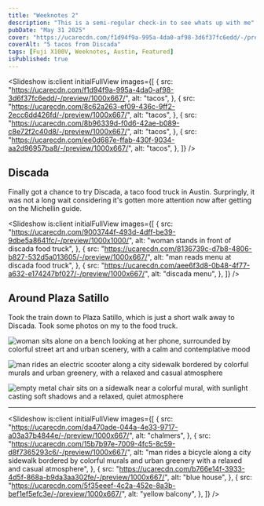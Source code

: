 ```yaml
---
title: "Weeknotes 2"
description: "This is a semi-regular check-in to see whats up with me"
pubDate: "May 31 2025"
cover: "https://ucarecdn.com/f1d94f9a-995a-4da0-af98-3d6f37fc6edd/-/preview/1000x667/"
coverAlt: "5 tacos from Discada"
tags: [Fuji X100V, Weeknotes, Austin, Featured]
isPublished: true
---
```



<Slideshow
  is:client
  initialFullView
  images={[
    {
      src: "https://ucarecdn.com/f1d94f9a-995a-4da0-af98-3d6f37fc6edd/-/preview/1000x667/",
      alt: "tacos",
    },
    {
      src: "https://ucarecdn.com/8c62a263-ef09-436c-9ff2-2ecc6dd426fd/-/preview/1000x667/",
      alt: "tacos",
    },
    {
      src: "https://ucarecdn.com/8b96339d-f0d6-42ae-b089-c8e72f2c40d8/-/preview/1000x667/",
      alt: "tacos",
    },
    {
      src: "https://ucarecdn.com/ee0d687e-ffab-430f-9034-aa2d96957ba8/-/preview/1000x667/",
      alt: "tacos",
    },
  ]}
/>

## Discada

Finally got a chance to try Discada, a taco food truck in Austin. Surpringly, it was not a long wait considering it's gotten more attention now after getting on the Michellin guide.

<Slideshow
  is:client
  initialFullView
  images={[
    {
      src: "https://ucarecdn.com/9003744f-493d-4dff-be39-9dbe5a8641fc/-/preview/1000x1000/",
      alt: "woman stands in front of discada food truck",
    },
    {
      src: "https://ucarecdn.com/8136739c-d7b8-4806-b827-532d5a013605/-/preview/1000x667/",
      alt: "man reads menu at discada food truck",
    },
    {
      src: "https://ucarecdn.com/aee6f3d8-0b48-4f77-a632-e174247bf027/-/preview/1000x667/",
      alt: "discada menu",
    },
  ]}
/>

## Around Plaza Satillo

Took the train down to Plaza Satillo, which is just a short walk away to Discada. Took some photos on my to the food truck.

<ImageSlider>

![woman sits alone on a bench looking at her phone, surrounded by colorful street art and urban scenery, with a calm and contemplative mood](https://ucarecdn.com/f73c11f6-a086-4cac-9f5c-07a1a4a35110/-/preview/665x999/)

![man rides an electric scooter along a city sidewalk bordered by colorful murals and urban greenery, with a relaxed and casual atmosphere](https://ucarecdn.com/150c684d-0bb6-429e-93a2-a08c70c2aa5f/-/preview/666x1000/)

![empty metal chair sits on a sidewalk near a colorful mural, with sunlight casting soft shadows and a relaxed, quiet atmosphere](https://ucarecdn.com/924b649b-cc19-4ae2-b73f-add256692b6e/-/preview/666x1000/)

</ImageSlider>

---

<Slideshow
  is:client
  initialFullView
  images={[
    {
      src: "https://ucarecdn.com/da470ade-044a-4e33-9717-a03a37b4844e/-/preview/1000x667/",
      alt: "chalmers",
    },
    {
      src: "https://ucarecdn.com/15b7b97e-7009-4fc5-8c59-d8f7365293c6/-/preview/1000x667/",
      alt: "man rides a bicycle along a city sidewalk bordered by colorful murals and urban greenery with a relaxed and casual atmosphere",
    },
    {
      src: "https://ucarecdn.com/b766e14f-3933-4d5f-868a-b9da3aa302fe/-/preview/1000x667/",
      alt: "blue house",
    },
    {
      src: "https://ucarecdn.com/5f35eeef-4c2a-452e-8a3b-bef1ef5efc3e/-/preview/1000x667/",
      alt: "yellow balcony",
    },
  ]}
/>
